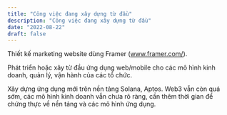 ```yaml
---
title: "Công việc đang xây dựng từ đầu"
description: "Công việc đang xây dựng từ đầu"
date: "2022-08-22"
draft: false
---
```


Thiết kế marketing website dùng Framer (www.framer.com/).

Phát triển hoặc xây từ đầu ứng dụng web/mobile cho các mô hình kinh doanh, quản lý, vận hành của các tổ chức.

Xây dựng ứng dụng mới trên nền tảng Solana, Aptos. Web3 vẫn còn quá sớm, các mô hình kinh doanh vẫn chưa rõ ràng, cần thêm thời gian để chứng thực về nền tảng và các mô hình ứng dụng.
